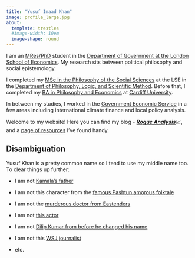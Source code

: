 ```yaml
---
title: "Yusuf Imaad Khan"
image: profile_large.jpg
about:
  template: trestles 
  #image-width: 10em
  image-shape: round 
---
```


<style>
/* Add padding to the top of the image on smaller screens */
@media only screen and (max-width: 990px) {
  .about-image {
    padding-top: 1em; /* Adjust the value as needed */
  }
}
</style>

I am an [MRes/PhD](https://www.lse.ac.uk/study-at-lse/Graduate/degree-programmes-2022/MResPhD-Political-Science) student in the [Department of Government at the London School of Economics](https://www.lse.ac.uk/government). My research sits between political philosophy and social epistemology.

I completed my [MSc in the Philosophy of the Social Sciences](https://www.lse.ac.uk/study-at-lse/Graduate/degree-programmes-2022/MSc-Philosophy-of-the-Social-Sciences) at the LSE in the [Department of Philosophy, Logic, and Scientific Method](https://www.lse.ac.uk/philosophy/). Before that, I completed my [BA in Philosophy and Economics](https://www.cardiff.ac.uk/study/undergraduate/courses/course/philosophy-and-economics-ba) at [Cardiff University](https://www.cardiff.ac.uk/).

In between my studies, I worked in the [Government Economic Service](https://www.gov.uk/government/organisations/civil-service-government-economic-service) in a few areas including international climate finance and local policy analysis.

Welcome to my website! Here you can find my blog - [***Rogue Analysis***](blog.qmd)📈, and a [page of resources](resources.qmd) I've found handy.

::: {.callout-note collapse="true"}
## Disambiguation

Yusuf Khan is a pretty common name so I tend to use my middle name too. To clear things up further:

-   I am not [Kamala's father](https://marvelcinematicuniverse.fandom.com/wiki/Yusuf_Khan)

-   I am not this character from the [famous Pashtun amorous folktale](https://en.wikipedia.org/wiki/Yusuf_Khan_and_Sherbano)

-   I am not the [murderous doctor from Eastenders](https://eastenders.fandom.com/wiki/Yusef_Khan)

-   I am not [this actor](https://en.wikipedia.org/wiki/Yusuf_Khan_(actor))

-   I am not [Dilip Kumar from before he changed his name](https://en.wikipedia.org/wiki/Dilip_Kumar)

-   I am not this [WSJ journalist](https://www.wsj.com/news/author/yusuf-khan)

-   etc.
:::

